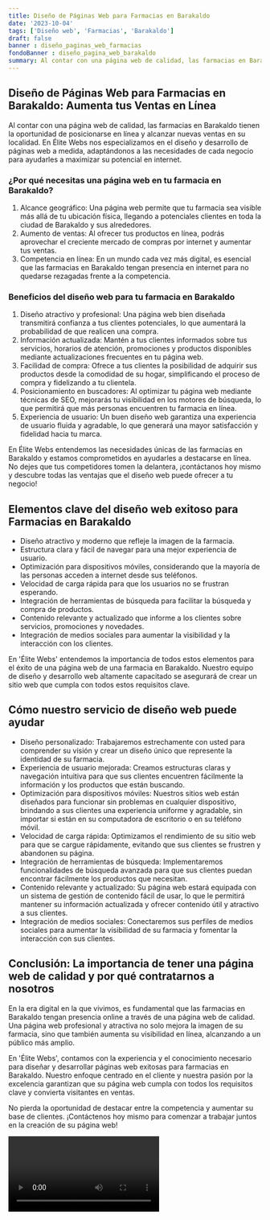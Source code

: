 ```yaml
---
title: Diseño de Páginas Web para Farmacias en Barakaldo
date: '2023-10-04'
tags: ['Diseño web', 'Farmacias', 'Barakaldo']
draft: false
banner : diseño_paginas_web_farmacias
fondoBanner : diseño_pagina_web_barakaldo
summary: Al contar con una página web de calidad, las farmacias en Barakaldo tienen la oportunidad de posicionarse en línea y alcanzar nuevas ventas en su localidad. En Élite Webs nos especializamos en el diseño y desarrollo de páginas web a medida, adaptándonos a las necesidades de cada negocio para ayudarles a maximizar su potencial en internet.
---
```


## Diseño de Páginas Web para Farmacias en Barakaldo: Aumenta tus Ventas en Línea

Al contar con una página web de calidad, las farmacias en Barakaldo tienen la oportunidad de posicionarse en línea y alcanzar nuevas ventas en su localidad. En Élite Webs nos especializamos en el diseño y desarrollo de páginas web a medida, adaptándonos a las necesidades de cada negocio para ayudarles a maximizar su potencial en internet.

### ¿Por qué necesitas una página web en tu farmacia en Barakaldo?

1. Alcance geográfico: Una página web permite que tu farmacia sea visible más allá de tu ubicación física, llegando a potenciales clientes en toda la ciudad de Barakaldo y sus alrededores.
2. Aumento de ventas: Al ofrecer tus productos en línea, podrás aprovechar el creciente mercado de compras por internet y aumentar tus ventas.
3. Competencia en línea: En un mundo cada vez más digital, es esencial que las farmacias en Barakaldo tengan presencia en internet para no quedarse rezagadas frente a la competencia.

### Beneficios del diseño web para tu farmacia en Barakaldo

1. Diseño atractivo y profesional: Una página web bien diseñada transmitirá confianza a tus clientes potenciales, lo que aumentará la probabilidad de que realicen una compra.
2. Información actualizada: Mantén a tus clientes informados sobre tus servicios, horarios de atención, promociones y productos disponibles mediante actualizaciones frecuentes en tu página web.
3. Facilidad de compra: Ofrece a tus clientes la posibilidad de adquirir sus productos desde la comodidad de su hogar, simplificando el proceso de compra y fidelizando a tu clientela.
4. Posicionamiento en buscadores: Al optimizar tu página web mediante técnicas de SEO, mejorarás tu visibilidad en los motores de búsqueda, lo que permitirá que más personas encuentren tu farmacia en línea.
5. Experiencia de usuario: Un buen diseño web garantiza una experiencia de usuario fluida y agradable, lo que generará una mayor satisfacción y fidelidad hacia tu marca.

En Élite Webs entendemos las necesidades únicas de las farmacias en Barakaldo y estamos comprometidos en ayudarles a destacarse en línea. No dejes que tus competidores tomen la delantera, ¡contáctanos hoy mismo y descubre todas las ventajas que el diseño web puede ofrecer a tu negocio!

<GifSeo />

<Cta />

## Elementos clave del diseño web exitoso para Farmacias en Barakaldo

- Diseño atractivo y moderno que refleje la imagen de la farmacia.
- Estructura clara y fácil de navegar para una mejor experiencia de usuario.
- Optimización para dispositivos móviles, considerando que la mayoría de las personas acceden a internet desde sus teléfonos.
- Velocidad de carga rápida para que los usuarios no se frustran esperando.
- Integración de herramientas de búsqueda para facilitar la búsqueda y compra de productos.
- Contenido relevante y actualizado que informe a los clientes sobre servicios, promociones y novedades.
- Integración de medios sociales para aumentar la visibilidad y la interacción con los clientes.

En 'Élite Webs' entendemos la importancia de todos estos elementos para el éxito de una página web de una farmacia en Barakaldo. Nuestro equipo de diseño y desarrollo web altamente capacitado se asegurará de crear un sitio web que cumpla con todos estos requisitos clave.

## Cómo nuestro servicio de diseño web puede ayudar

- Diseño personalizado: Trabajaremos estrechamente con usted para comprender su visión y crear un diseño único que represente la identidad de su farmacia.
- Experiencia de usuario mejorada: Creamos estructuras claras y navegación intuitiva para que sus clientes encuentren fácilmente la información y los productos que están buscando.
- Optimización para dispositivos móviles: Nuestros sitios web están diseñados para funcionar sin problemas en cualquier dispositivo, brindando a sus clientes una experiencia uniforme y agradable, sin importar si están en su computadora de escritorio o en su teléfono móvil.
- Velocidad de carga rápida: Optimizamos el rendimiento de su sitio web para que se cargue rápidamente, evitando que sus clientes se frustren y abandonen su página.
- Integración de herramientas de búsqueda: Implementaremos funcionalidades de búsqueda avanzada para que sus clientes puedan encontrar fácilmente los productos que necesitan.
- Contenido relevante y actualizado: Su página web estará equipada con un sistema de gestión de contenido fácil de usar, lo que le permitirá mantener su información actualizada y ofrecer contenido útil y atractivo a sus clientes.
- Integración de medios sociales: Conectaremos sus perfiles de medios sociales para aumentar la visibilidad de su farmacia y fomentar la interacción con sus clientes.

## Conclusión: La importancia de tener una página web de calidad y por qué contratarnos a nosotros

En la era digital en la que vivimos, es fundamental que las farmacias en Barakaldo tengan presencia online a través de una página web de calidad. Una página web profesional y atractiva no solo mejora la imagen de su farmacia, sino que también aumenta su visibilidad en línea, alcanzando a un público más amplio.

En 'Élite Webs', contamos con la experiencia y el conocimiento necesario para diseñar y desarrollar páginas web exitosas para farmacias en Barakaldo. Nuestro enfoque centrado en el cliente y nuestra pasión por la excelencia garantizan que su página web cumpla con todos los requisitos clave y convierta visitantes en ventas.

No pierda la oportunidad de destacar entre la competencia y aumentar su base de clientes. ¡Contáctenos hoy mismo para comenzar a trabajar juntos en la creación de su página web!

<Video />

<CtaBot job='Farmacias' city='Barakaldo'/>

<Gmaps query='Barakaldo+españa+maps' />